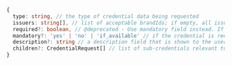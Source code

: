```typescript title="CredentialRequest"
{
  type: string, // the type of credential data being requested
  issuers: string[], // list of acceptable brandIds; if empty, all issuer brands are valid
  required?: boolean, // @deprecated - Use mandatory field instead. If the credential is required
  mandatory?: 'yes' | 'no' | 'if_available' // if the credential is required, not required, or required if available.
  description?: string // a description field that is shown to the user; can be used to explain why the information is being requested
  children?: CredentialRequest[] // list of sub-credentials relevant to the parent credential (e.g. FullNameCredential(FirstNameCredential, MiddleNameCredential LastNameCredential)
}
```
